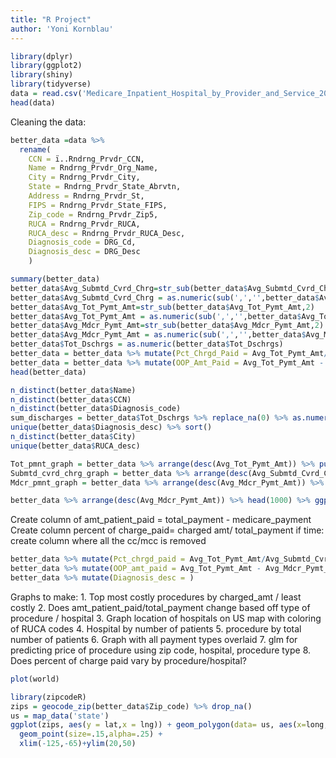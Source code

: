 ```yaml
---
title: "R Project"
author: 'Yoni Kornblau'
---
```


```r
library(dplyr)
library(ggplot2)
library(shiny)
library(tidyverse)
data = read.csv('Medicare_Inpatient_Hospital_by_Provider_and_Service_2019.csv')
head(data)
```
Cleaning the data: 
```r
better_data =data %>% 
  rename(
    CCN = ï..Rndrng_Prvdr_CCN,
    Name = Rndrng_Prvdr_Org_Name,
    City = Rndrng_Prvdr_City,
    State = Rndrng_Prvdr_State_Abrvtn,
    Address = Rndrng_Prvdr_St,
    FIPS = Rndrng_Prvdr_State_FIPS,
    Zip_code = Rndrng_Prvdr_Zip5,
    RUCA = Rndrng_Prvdr_RUCA,
    RUCA_desc = Rndrng_Prvdr_RUCA_Desc,
    Diagnosis_code = DRG_Cd,
    Diagnosis_desc = DRG_Desc
    )
```

```r
summary(better_data)
better_data$Avg_Submtd_Cvrd_Chrg=str_sub(better_data$Avg_Submtd_Cvrd_Chrg,2)
better_data$Avg_Submtd_Cvrd_Chrg = as.numeric(sub(',','',better_data$Avg_Submtd_Cvrd_Chrg))
better_data$Avg_Tot_Pymt_Amt=str_sub(better_data$Avg_Tot_Pymt_Amt,2)
better_data$Avg_Tot_Pymt_Amt = as.numeric(sub(',','',better_data$Avg_Tot_Pymt_Amt))
better_data$Avg_Mdcr_Pymt_Amt=str_sub(better_data$Avg_Mdcr_Pymt_Amt,2)
better_data$Avg_Mdcr_Pymt_Amt = as.numeric(sub(',','',better_data$Avg_Mdcr_Pymt_Amt))
better_data$Tot_Dschrgs = as.numeric(better_data$Tot_Dschrgs)
better_data = better_data %>% mutate(Pct_Chrgd_Paid = Avg_Tot_Pymt_Amt/Avg_Submtd_Cvrd_Chrg)
better_data = better_data %>% mutate(OOP_Amt_Paid = Avg_Tot_Pymt_Amt - Avg_Mdcr_Pymt_Amt)
head(better_data)

```



```r
n_distinct(better_data$Name)
n_distinct(better_data$CCN)
n_distinct(better_data$Diagnosis_code)
sum_discharges = better_data$Tot_Dschrgs %>% replace_na(0) %>% as.numeric() %>% sum()
unique(better_data$Diagnosis_desc) %>% sort()
n_distinct(better_data$City)
unique(better_data$RUCA_desc)

```
```r

Tot_pmnt_graph = better_data %>% arrange(desc(Avg_Tot_Pymt_Amt)) %>% pull(Avg_Tot_Pymt_Amt) %>% plot()
Submtd_cvrd_chrg_graph = better_data %>% arrange(desc(Avg_Submtd_Cvrd_Chrg)) %>% pull(Avg_Submtd_Cvrd_Chrg) %>% plot()
Mdcr_pmnt_graph = better_data %>% arrange(desc(Avg_Mdcr_Pymt_Amt)) %>% pull(Avg_Mdcr_Pymt_Amt) %>% plot()
```
```r
better_data %>% arrange(desc(Avg_Mdcr_Pymt_Amt)) %>% head(1000) %>% ggplot(aes(x=Avg_Mdcr_Pymt_Amt,))+geom_bar()
```
Create column of amt_patient_paid = total_payment - medicare_payment
Create column percent of charge_paid= charged amt/ total_payment
if time: create column where all the cc/mcc is removed
```r
better_data %>% mutate(Pct_chrgd_paid = Avg_Tot_Pymt_Amt/Avg_Submtd_Cvrd_Chrg)
better_data %>% mutate(OOP_amt_paid = Avg_Tot_Pymt_Amt - Avg_Mdcr_Pymt_Amt)
better_data %>% mutate(Diagnosis_desc = )
```


Graphs to make:
1. Top most costly procedures by charged_amt / least costly
2. Does amt_patient_paid/total_payment change based off type of procedure / hospital
3. Graph location of hospitals on US map with coloring of RUCA codes
4. Hospital by number of patients
5. procedure by total number of patients
6. Graph with all payment types overlaid
7. glm for predicting price of procedure using zip code, hospital, procedure type
8. Does percent of charge paid vary by procedure/hospital?



```r
plot(world)
```
```r
library(zipcodeR)
zips = geocode_zip(better_data$Zip_code) %>% drop_na()
us = map_data('state')
ggplot(zips, aes(y = lat,x = lng)) + geom_polygon(data= us, aes(x=long,y=lat), color='blue',fill=NA,alpha=.35)+
  geom_point(size=.15,alpha=.25) +
  xlim(-125,-65)+ylim(20,50)

```

